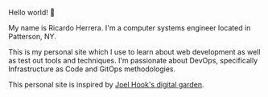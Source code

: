 Hello world! 👋

My name is Ricardo Herrera. I'm a computer systems engineer located in Patterson, NY.

This is my personal site which I use to learn about web development as well as test out tools and techniques. I'm passionate about DevOps, specifically Infrastructure as Code and GitOps methodologies. 

This personal site is inspired by [Joel Hook's digital garden](https://joelhooks.com).